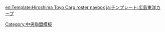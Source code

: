 {{Navbox
|bodyclass=hlist

|name =廣島東洋鯉魚球團2010球員名單
|state = <includeonly>collapsed</includeonly>
|title = [[廣島東洋鯉魚|<span style="color:#fff">廣島東洋鯉魚球團球員名單</span>]] 2013
|groupstyle = background:#c00; color:#fff;
|titlestyle = background:#f00; color:#fff; 
|group1=監督
|list1=
*77 [[野村謙二郎]]
|group2=教練
|list2=
*78 [[古澤憲司]]（投手）
*80 [[山內泰幸]]（投手）
*71 [[高信二]]（守備跑壘）
*85 [[永田利則]]（外野守備跑壘）
*75 [[石井琢朗]]（内野守備跑壘）
*81 [[新井宏昌]]（打擊）
*79 [[緒方孝市]]（打擊）
*84 [[植田幸弘]]（體能）
|group3=二軍監督・教練
|list3=
*72 [[內田順三]]（監督）
*87 [[澤崎俊和]]（投手）
*73 [[小林幹英]]（投手）
*83 [[朝山東洋]]（外野守備跑壘）
*90 [[玉木朋孝]]（內野守備跑壘）
*92 [[森笠繁]]（打擊）
*89 [[水本勝己]]（體能）
|group4=三軍教練
|list4=
*82 [[淺井樹]]（統括）
*93 [[青木勇人]]（投手）
|group5=投手
|list5=
*11 [[福井優也]]
*12 [[上野弘文]]
*14 [[篠田純平]]
*16 [[今村猛]]
*17 [[大竹寬]]
*18 [[前田健太]]
*19 [[野村祐輔]]
*20 [[永川勝浩]]
*21 [[齊藤悠葵]]
*22 [[中村恭平]]
*23 [[橫山龍士]]
*24 [[河內貴哉]]
*28 [[岩見優輝]]
*29 [[江草仁貴]]
*30 [[金丸將也]]
*34 [[中田廉]]
*36 [[菊地原毅]]
*39 [[梅津智弘]]
*42 [[Ｂ．バリントン]]
*46 [[大島崇行]]
*47 [[小野淳平]]
*48 [[岸本秀樹]]
*53 [[戶田隆矢]]
*54 [[武內久士]]
*56 [[中崎翔太]]
*57 [[Ｋ．ミコライオ]]
*58 [[Ｍ．ソコロビッチ]]
*62 [[今井啟介]]
*65 [[久本祐一]]
*67 [[ 伊東昂大]]
*69 [[弦本悠希]]
|group6=捕手
|list6=
*27 [[上村和裕]]
*31 [[石原慶幸]]
*32 [[白濱裕太]]
*40 [[倉義和]]
*61 [[磯村嘉孝]]
*64 [[會澤翼]]
|group7=内野手
|list7=
*0 [[上本崇司]]
*2 [[東出輝裕]]
*4 [[小窪哲也]]
*5 [[栗原健太]]
*6 [[梵英心]]
*7 [[堂林翔太]]
*33 [[菊池涼介]]
*45 [[松本高明]]
*51 [[鈴木誠也]]
*52 [[庄司隼人]]
*55 [[Ｂ．エルドレッド]]
*59 [[美間優槻]]
*60 [[安部友裕]]
*66 [[木村昇吾]]
*68 [[申成鉉]]
|group8=外野手
|list8=
*00 [[中東直己]]
*1 [[前田智德]]
*10 [[岩本貴裕]]
*25 [[高橋大樹]]
*26 [[廣瀨純]]
*35 [[下水流昂]]
*37 [[松山龍平]]
*38 [[赤松真人]]
*41 [[Ｆ．ルイス]]
*43 [[土生翔平]]
*44 [[迎祐一郎]]
*49 [[天谷宗一郎]]
*50 [[鈴木將光]]
*63 [[丸佳浩]]
*70 [[ニック・スタビノア]]
*99 [[中村憲]]
|group9=育成選手
|list9=
*120 [[永川光浩]]（投手）
*121 [[池ノ内亮介]]（投手）
*123 [[富永一]]（投手）
*124 [[辻空]]（投手）
*125 [[山野恭介]]（投手）
*126 [[中村亘佑]]（捕手）
*127 [[中村真崇]]（外野手）
*128 [[中谷翼]]（內野手）
*129 [[塚田晃平]]（投手) 
*130 [[三家和真]]（外野手) 
*136 [[森下宗]]（外野手) 
*141 [[小松剛]]（投手)
}}
<noinclude>
[[Category:中央聯盟模板]]
[[en:Template:Hiroshima Toyo Carp roster navbox]]
[[ja:テンプレート:広島東洋カープ]]
</noinclude>